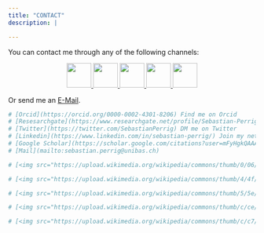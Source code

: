 ```yaml
---
title: "CONTACT"
description: |

---
```


You can contact me through any of the following channels:

<center>

<a href="https://orcid.org/0000-0002-4301-8206" target="_blank"> <img src="https://upload.wikimedia.org/wikipedia/commons/thumb/0/06/ORCID_iD.svg/640px-ORCID_iD.svg.png" width="50" /> </a>
<a href="https://twitter.com/SebastianPerrig" target="_blank"> <img src="https://upload.wikimedia.org/wikipedia/commons/6/6f/Logo_of_Twitter.svg" width="50" /> </a>
<a href="https://www.researchgate.net/profile/Sebastian-Perrig" target="_blank"> <img src="https://upload.wikimedia.org/wikipedia/commons/thumb/5/5e/ResearchGate_icon_SVG.svg/640px-ResearchGate_icon_SVG.svg.png" width="50" /> </a>
<a href="https://www.linkedin.com/in/sebastian-perrig/" target="_blank"> <img src="https://upload.wikimedia.org/wikipedia/commons/thumb/c/ce/Linkedin_circle.svg/640px-Linkedin_circle.svg.png" width="50" /> </a>
<a href="https://scholar.google.com/citations?user=mFyHgkQAAAAJ&hl=en" target="_blank"> <img src="https://upload.wikimedia.org/wikipedia/commons/thumb/c/c7/Google_Scholar_logo.svg/1280px-Google_Scholar_logo.svg.png" width="50" /> </a>

</center>

Or send me an [E-Mail](mailto:sebastian.perrig@unibas.ch).


```r

# [Orcid](https://orcid.org/0000-0002-4301-8206) Find me on Orcid
# [Resesarchgate](https://www.researchgate.net/profile/Sebastian-Perrig) Add me on Researchgate
# [Twitter](https://twitter.com/SebastianPerrig) DM me on Twitter
# [Linkedin](https://www.linkedin.com/in/sebastian-perrig/) Join my network on Linkedin
# [Google Scholar](https://scholar.google.com/citations?user=mFyHgkQAAAAJ&hl=en) Find my work on Google Scholar
# [Mail](mailto:sebastian.perrig@unibas.ch)

# [<img src="https://upload.wikimedia.org/wikipedia/commons/thumb/0/06/ORCID_iD.svg/640px-ORCID_iD.svg.png" width="50" target="_blank">](https://orcid.org/0000-0002-4301-8206) 

# [<img src="https://upload.wikimedia.org/wikipedia/commons/thumb/4/4f/Twitter-logo.svg/640px-Twitter-logo.svg.png" width="50" target="_blank">](https://twitter.com/SebastianPerrig)

# [<img src="https://upload.wikimedia.org/wikipedia/commons/thumb/5/5e/ResearchGate_icon_SVG.svg/640px-ResearchGate_icon_SVG.svg.png" width="50" target="_blank">](https://www.researchgate.net/profile/Sebastian-Perrig)

# [<img src="https://upload.wikimedia.org/wikipedia/commons/thumb/c/ce/Linkedin_circle.svg/640px-Linkedin_circle.svg.png" width="50" target="_blank">](https://www.linkedin.com/in/sebastian-perrig/)

# [<img src="https://upload.wikimedia.org/wikipedia/commons/thumb/c/c7/Google_Scholar_logo.svg/1280px-Google_Scholar_logo.svg.png" width="50" target="_blank">](https://scholar.google.com/citations?user=mFyHgkQAAAAJ&hl=en)

```